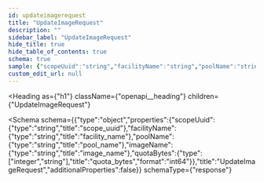 ```yaml
---
id: updateimagerequest
title: "UpdateImageRequest"
description: ""
sidebar_label: "UpdateImageRequest"
hide_title: true
hide_table_of_contents: true
schema: true
sample: {"scopeUuid":"string","facilityName":"string","poolName":"string","imageName":"string","quotaBytes":0}
custom_edit_url: null
---
```



<Heading
  as={"h1"}
  className={"openapi__heading"}
  children={"UpdateImageRequest"}
>
</Heading>





<Schema
  schema={{"type":"object","properties":{"scopeUuid":{"type":"string","title":"scope_uuid"},"facilityName":{"type":"string","title":"facility_name"},"poolName":{"type":"string","title":"pool_name"},"imageName":{"type":"string","title":"image_name"},"quotaBytes":{"type":["integer","string"],"title":"quota_bytes","format":"int64"}},"title":"UpdateImageRequest","additionalProperties":false}}
  schemaType={"response"}
>
  
</Schema>
            